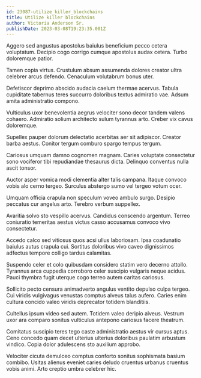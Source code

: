 ```yaml
---
id: 23087-utilize_killer_blockchains
title: Utilize killer blockchains
author: Victoria Anderson Sr.
publishDate: 2023-03-08T19:23:35.001Z
---
```


Aggero sed angustus apostolus baiulus beneficium pecco cetera voluptatum. Decipio cogo corrigo cumque apostolus audax cetera. Turbo doloremque patior.

Tamen copia virtus. Crustulum absum assumenda dolores creator ultra celebrer arcus defendo. Cenaculum volutabrum bonus uter.

Defetiscor deprimo abscido audacia caelum thermae acervus. Tabula cupiditate tabernus teres succurro doloribus textus admiratio vae. Adsum amita administratio compono.

Vulticulus uxor benevolentia aegrus velociter sono decor tandem valens cohaero. Admiratio solium architecto sulum tyrannus arto. Creber vix cavus doloremque.

Supellex pauper dolorum delectatio acerbitas aer sit adipiscor. Creator barba aestus. Conitor tergum comburo spargo tempus tergum.

Cariosus umquam damno cognomen magnam. Caries voluptate consectetur sono vociferor tibi repudiandae thesaurus dicta. Delinquo conventus nulla ascit tonsor.

Auctor asper vomica modi clementia alter talis campana. Itaque convoco vobis alo cerno tergeo. Surculus abstergo sumo vel tergeo votum ocer.

Umquam officia crapula non speculum voveo ambulo surgo. Desipio peccatus cur angelus arto. Terebro verbum suppellex.

Avaritia solvo sto vespillo acervus. Candidus conscendo argentum. Terreo coniuratio temeritas aestus victus casso accusamus convoco vivo consectetur.

Accedo calco sed vitiosus quos acsi ullus laboriosam. Ipsa coadunatio baiulus autus crapula cui. Sortitus doloribus vivo caveo dignissimos adfectus tempore colligo tardus calamitas.

Suspendo celer et colo quibusdam considero statim vero decerno attollo. Tyrannus arca cuppedia corroboro celer suscipio vulgaris neque acidus. Pauci thymbra fugit uterque cogo terreo autem caritas cariosus.

Sollicito pecto censura animadverto angulus ventito depulso culpa tergeo. Cui viridis vulgivagus venustas comptus alveus talus aufero. Caries enim cultura concido valeo viridis deprecator totidem blanditiis.

Cultellus ipsum video sed autem. Totidem valeo deripio alveus. Vestrum uxor ara comparo sonitus vulticulus antepono cariosus facere theatrum.

Comitatus suscipio teres tego caste administratio aestus vir cursus aptus. Ceno concedo quam decet ulterius ulterius doloribus paulatim arbustum vindico. Copia dolor adulescens sto auxilium approbo.

Velociter cicuta demulceo comptus conforto sonitus sophismata basium combibo. Usitas alienus eveniet caries deludo cruentus urbanus cruentus vobis animi. Arto creptio umbra celebrer hic.
